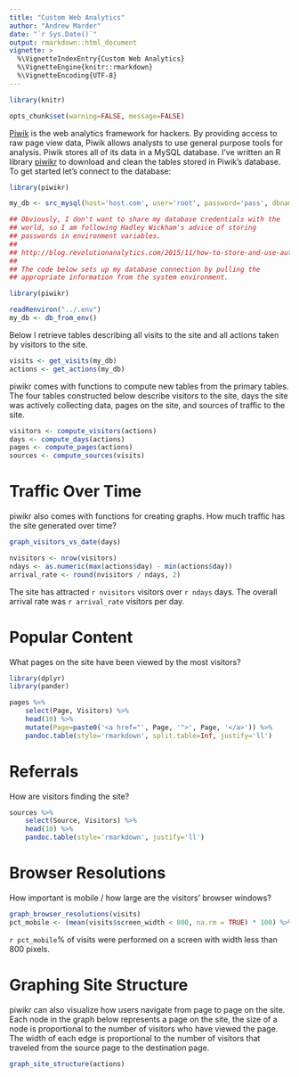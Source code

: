 ```yaml
---
title: "Custom Web Analytics"
author: "Andrew Marder"
date: "`r Sys.Date()`"
output: rmarkdown::html_document
vignette: >
  %\VignetteIndexEntry{Custom Web Analytics}
  %\VignetteEngine{knitr::rmarkdown}
  %\VignetteEncoding{UTF-8}
---
```


```r
library(knitr)

opts_chunk$set(warning=FALSE, message=FALSE)
```

[Piwik][piwik] is the web analytics framework for hackers. By providing access to raw page view data, Piwik allows analysts to use general purpose tools for analysis. Piwik stores all of its data in a MySQL database. I've written an R library [piwikr][piwikr] to download and clean the tables stored in Piwik's database. To get started let's connect to the database:

```r
library(piwikr)

my_db <- src_mysql(host='host.com', user='root', password='pass', dbname='piwik')
```

```r
## Obviously, I don't want to share my database credentials with the
## world, so I am following Hadley Wickham's advice of storing
## passwords in environment variables.
##
## http://blog.revolutionanalytics.com/2015/11/how-to-store-and-use-authentication-details-with-r.html#comments
##
## The code below sets up my database connection by pulling the
## appropriate information from the system environment.

library(piwikr)

readRenviron("../.env")
my_db <- db_from_env()
```

Below I retrieve tables describing all visits to the site and all actions taken by visitors to the site.

```r
visits <- get_visits(my_db)
actions <- get_actions(my_db)
```

piwikr comes with functions to compute new tables from the primary tables. The four tables constructed below describe visitors to the site, days the site was actively collecting data, pages on the site, and sources of traffic to the site.

```r
visitors <- compute_visitors(actions)
days <- compute_days(actions)
pages <- compute_pages(actions)
sources <- compute_sources(visits)
```

# Traffic Over Time

piwikr also comes with functions for creating graphs. How much traffic has the site generated over time?

```r
graph_visitors_vs_date(days)

nvisitors <- nrow(visitors)
ndays <- as.numeric(max(actions$day) - min(actions$day))
arrival_rate <- round(nvisitors / ndays, 2)
```

The site has attracted `r nvisitors` visitors over `r ndays` days. The overall arrival rate was `r arrival_rate` visitors per day.

# Popular Content

What pages on the site have been viewed by the most visitors?

```r
library(dplyr)
library(pander)

pages %>%
    select(Page, Visitors) %>%
    head(10) %>%
    mutate(Page=paste0('<a href="', Page, '">', Page, '</a>')) %>%
    pandoc.table(style='rmarkdown', split.table=Inf, justify='ll')
```

# Referrals

How are visitors finding the site?

```r
sources %>%
    select(Source, Visitors) %>%
    head(10) %>%
    pandoc.table(style='rmarkdown', justify='ll')
```

# Browser Resolutions

How important is mobile / how large are the visitors' browser windows?

```r
graph_browser_resolutions(visits)
pct_mobile <- (mean(visits$screen_width < 800, na.rm = TRUE) * 100) %>% round(1)
```

`r pct_mobile`% of visits were performed on a screen with width less than 800 pixels.

# Graphing Site Structure

piwikr can also visualize how users navigate from page to page on the site. Each node in the graph below represents a page on the site, the size of a node is proportional to the number of visitors who have viewed the page. The width of each edge is proportional to the number of visitors that traveled from the source page to the destination page.

```r
graph_site_structure(actions)
```

[piwik]: http://piwik.org/
[piwikr]: https://github.com/amarder/piwikr
